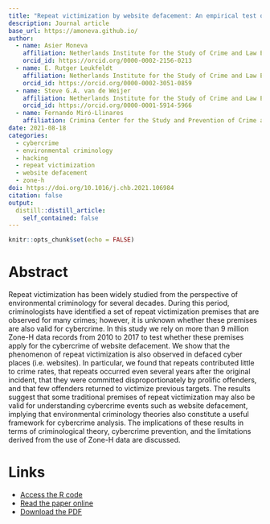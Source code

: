 ```yaml
---
title: "Repeat victimization by website defacement: An empirical test of premises from an environmental criminology perspective"
description: Journal article
base_url: https://amoneva.github.io/
author:
  - name: Asier Moneva
    affiliation: Netherlands Institute for the Study of Crime and Law Enforcement (NSCR) & Centre of Expertise Cyber Security at The Hague University of Applied Sciences
    orcid_id: https://orcid.org/0000-0002-2156-0213
  - name: E. Rutger Leukfeldt
    affiliation: Netherlands Institute for the Study of Crime and Law Enforcement (NSCR) & Centre of Expertise Cyber Security at The Hague University of Applied Sciences
    orcid_id: https://orcid.org/0000-0002-3051-0859
  - name: Steve G.A. van de Weijer
    affiliation: Netherlands Institute for the Study of Crime and Law Enforcement (NSCR)
    orcid_id: https://orcid.org/0000-0001-5914-5966
  - name: Fernando Miró-Llinares
    affiliation: Crimina Center for the Study and Prevention of Crime at Miguel Hernandez University
date: 2021-08-18
categories:
  - cybercrime
  - environmental criminology
  - hacking
  - repeat victimization
  - website defacement
  - zone-h
doi: https://doi.org/10.1016/j.chb.2021.106984
citation: false
output:
  distill::distill_article:
    self_contained: false
---
```


```r
knitr::opts_chunk$set(echo = FALSE)
```

# Abstract

Repeat victimization has been widely studied from the perspective of environmental criminology for several decades. During this period, criminologists have identified a set of repeat victimization premises that are observed for many crimes; however, it is unknown whether these premises are also valid for cybercrime. In this study we rely on more than 9 million Zone-H data records from 2010 to 2017 to test whether these premises apply for the cybercrime of website defacement. We show that the phenomenon of repeat victimization is also observed in defaced cyber places (i.e. websites). In particular, we found that repeats contributed little to crime rates, that repeats occurred even several years after the original incident, that they were committed disproportionately by prolific offenders, and that few offenders returned to victimize previous targets. The results suggest that some traditional premises of repeat victimization may also be valid for understanding cybercrime events such as website defacement, implying that environmental criminology theories also constitute a useful framework for cybercrime analysis. The implications of these results in terms of criminological theory, cybercrime prevention, and the limitations derived from the use of Zone-H data are discussed.

# Links

-   [Access the R code](https://github.com/amoneva/code_papers)
-   [Read the paper online](https://www.sciencedirect.com/science/article/pii/S0747563221003071)
-   [Download the PDF](moneva_2021_repeat_victimization_by_website_defacement.pdf)
